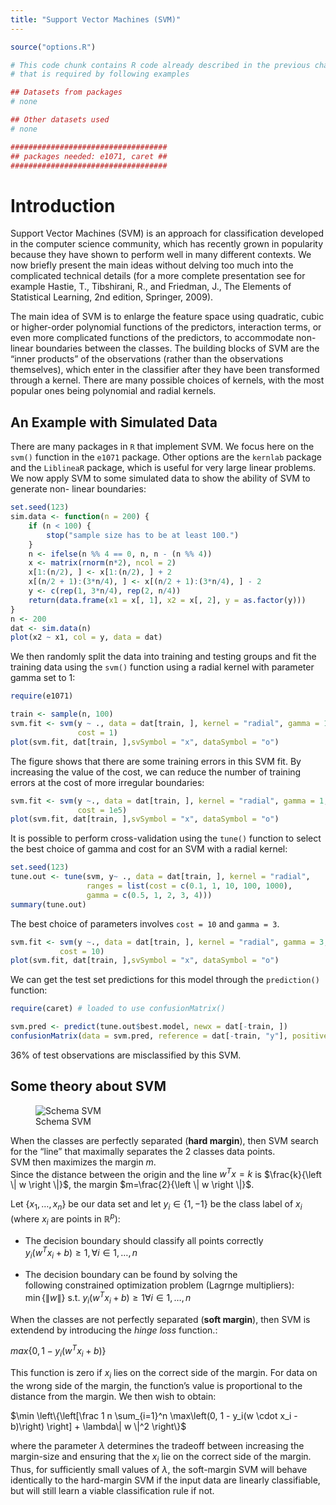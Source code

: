 ```yaml
---
title: "Support Vector Machines (SVM)"
---
```


```r
source("options.R")
```

```r
# This code chunk contains R code already described in the previous chapters
# that is required by following examples

## Datasets from packages
# none

## Other datasets used
# none

###################################
## packages needed: e1071, caret ##
###################################
```


# Introduction

Support Vector Machines (SVM) is an approach for classification developed in the computer science
community, which has recently grown in popularity because they have shown to
perform well in many different contexts. We now briefly present the main
ideas without delving too much into the complicated technical details (for a
more complete presentation see for example Hastie, T., Tibshirani, R., and
Friedman, J., The Elements of Statistical Learning, 2nd edition, Springer,
2009).

The main idea of SVM is to enlarge the feature space using quadratic, cubic
or higher-order polynomial functions of the predictors, interaction terms, or
even more complicated functions of the predictors, to accommodate non-linear
boundaries between the classes. The building blocks of SVM are the "inner
products" of the observations (rather than the observations themselves),
which enter in the classifier after they have been transformed through a
kernel. There are many possible choices of kernels, with the most popular
ones being polynomial and radial kernels.


## An Example with Simulated Data

There are many packages in `R` that implement SVM. We focus here on the `svm()`
function in the `e1071` package. Other options are the `kernlab` package and the
`LiblineaR` package, which is useful for very large linear problems. We now
apply SVM to some simulated data to show the ability of SVM to generate non-
linear boundaries:

```r
set.seed(123)
sim.data <- function(n = 200) {
	if (n < 100) {
		stop("sample size has to be at least 100.")
	}
	n <- ifelse(n %% 4 == 0, n, n - (n %% 4))
	x <- matrix(rnorm(n*2), ncol = 2)
	x[1:(n/2), ] <- x[1:(n/2), ] + 2
	x[(n/2 + 1):(3*n/4), ] <- x[(n/2 + 1):(3*n/4), ] - 2
	y <- c(rep(1, 3*n/4), rep(2, n/4))
	return(data.frame(x1 = x[, 1], x2 = x[, 2], y = as.factor(y)))
}
n <- 200
dat <- sim.data(n)
plot(x2 ~ x1, col = y, data = dat)
```

We then randomly split the data into training and testing groups and fit the
training data using the `svm()` function using a radial kernel with parameter
gamma set to 1:

```r
require(e1071)
```

```r
train <- sample(n, 100)
svm.fit <- svm(y ~ ., data = dat[train, ], kernel = "radial", gamma = 1,
			   cost = 1)
plot(svm.fit, dat[train, ],svSymbol = "x", dataSymbol = "o")
```

The figure shows that there are some training errors in this SVM fit. By
increasing the value of the cost, we can reduce the number of training
errors at the cost of more irregular boundaries:

```r
svm.fit <- svm(y ~., data = dat[train, ], kernel = "radial", gamma = 1,
			   cost = 1e5)
plot(svm.fit, dat[train, ],svSymbol = "x", dataSymbol = "o")
```

It is possible to perform cross-validation using the `tune()` function to
select the best choice of gamma and cost for an SVM with a radial kernel:

```r
set.seed(123)
tune.out <- tune(svm, y~ ., data = dat[train, ], kernel = "radial",
				 ranges = list(cost = c(0.1, 1, 10, 100, 1000),
				 gamma = c(0.5, 1, 2, 3, 4)))
summary(tune.out)
```

The best choice of parameters involves `cost = 10` and `gamma = 3`. 

```r
svm.fit <- svm(y ~., data = dat[train, ], kernel = "radial", gamma = 3,
    	   cost = 10)
plot(svm.fit, dat[train, ],svSymbol = "x", dataSymbol = "o")
```

We can get the test set predictions for this model through the `prediction()` function:

```r
require(caret) # loaded to use confusionMatrix()
```

```r
svm.pred <- predict(tune.out$best.model, newx = dat[-train, ])
confusionMatrix(data = svm.pred, reference = dat[-train, "y"], positive = "1")
```

36% of test observations are misclassified by this SVM.

## Some theory about SVM
![Schema SVM](./images/svm-schema.png)

When the classes are perfectly separated (__hard margin__), then SVM search for the
"line" that maximally separates the 2 classes data points.  
SVM then maximizes the margin $m$.  
Since the distance between the origin and the line $w^Tx = k$ is $\frac{k}{\left \| w \right \|}$, the margin $m=\frac{2}{\left \| w \right \|}$.

Let $\{ x_1 , \dots , x_n \}$ be our data set and let $y_i \in \{1,-1\}$ be
the class label of $x_i$ (where $x_i$ are points in $\mathbb{R}^p$):

* The decision boundary should classify all points correctly  
  $y_i \left(w^Tx_i + b \right) \ge 1 ,     \forall i \in 1, \dots, n$
  
* The decision boundary can be found by solving the  
  following constrained optimization problem (Lagrnge multipliers):  
  $\min \left\{ \|w\| \right \}  \text{ s.t. } y_i \left(w^Tx_i + b \right) \ge 1 \forall i \in 1, \dots, n$

When the classes are not perfectly separated (__soft margin__), then SVM is extendend
by introducing the _hinge loss_ function.:

$max\left\{ 0, 1- y_i \left(w^Tx_i + b \right) \right\}$

This function is zero if $x_i$ lies on the correct side of the margin. For data on the
wrong side of the margin, the function's value is proportional to the distance from the
margin. We then wish to obtain:

$\min \left\{\left[\frac 1 n \sum_{i=1}^n \max\left(0, 1 - y_i(w \cdot x_i - b)\right) \right] + \lambda\| w \|^2 \right\}$

where the parameter $\lambda$ determines the tradeoff between increasing the margin-size
and ensuring that the $x_i$ lie on the correct side of the margin. Thus, for sufficiently
small values of $\lambda$, the soft-margin SVM will behave identically to the hard-margin
SVM if the input data are linearly classifiable, but will still learn a viable
classification rule if not.

<!---
# Exerccises?
--->